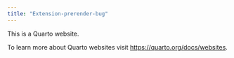 ```yaml
---
title: "Extension-prerender-bug"
---
```


This is a Quarto website.

To learn more about Quarto websites visit <https://quarto.org/docs/websites>.
